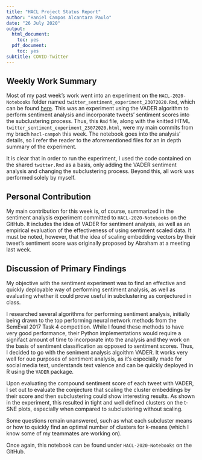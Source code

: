 ```yaml
---
title: "HACL Project Status Report"
author: "Haniel Campos Alcantara Paulo"
date: "26 July 2020"
output:
  html_document:
    toc: yes
  pdf_document:
    toc: yes
subtitle: COVID-Twitter
---
```


## Weekly Work Summary	

Most of my past week's work went into an experiment on the `HACL-2020-Notebooks` folder named `twitter_sentiment_experiment_23072020.Rmd`, which can be found [here](https://github.com/TheRensselaerIDEA/COVID-Twitter/blob/master/HACL-2020-Notebooks/twitter_sentiment_experiment_23072020.Rmd). 
This was an experiment using the VADER algorithm to perform sentiment analysis and incorporate tweets' sentiment scores into the subclustering process.
Thus, this `Rmd` file, along with the knitted HTML `twitter_sentiment_experiment_23072020.html`, were my main commits from my brach `hacl-campoh` this week.
The notebook goes into the analysis' details, so I refer the reader to the aforementioned files for an in depth summary of the experiment.

It is clear that in order to run the experiment, I used the code contained on the shared `twitter.Rmd` as a basis, only adding the VADER sentiment analysis and changing the subclustering process. 
Beyond this, all work was performed solely by myself.


## Personal Contribution	

My main contribution for this week is, of course, summarized in the sentiment analysis experiment committed to `HACL-2020-Notebooks` on the GitHub.
It includes the idea of VADER for sentiment analysis, as well as an empirical evaluation of the effectiveness of using sentiment scaled data.
It must be noted, however, that the idea of scaling embedding vectors by their tweet's sentiment score was originally proposed by Abraham at a meeting last week.

## Discussion of Primary Findings 

My objective with the sentiment experiment was to find an effective and quickly deployable way of performing sentiment analysis, as well as evaluating whether it could prove useful in subclustering as conjectured in class.

I researched several algorithms for performing sentiment analysis, initially being drawn to the top performing neural network methods from the SemEval 2017 Task 4 competition.
While I found these methods to have very good performance, their Python implementations would require a signifact amount of time to incorporate into the analysis and they work on the basis of sentiment classification as opposed to sentiment scores.
Thus, I decided to go with the seniment analysis algoithm VADER.
It works very well for oue purposes of sentiment analysis, as it's especially made for social media text, understands text valence and can be quickly deployed in R using the `VADER` package.

Upon evaluating the compound sentiment score of each tweet with VADER, I set out to evaluate the conjecture that scaling the cluster embeddings by their score and then subclustering could show interesting results.
As shown in the experiment, this resulted in tight and well defined clusters on the t-SNE plots, especially when compared to subclustering without scaling.

Some questions remain unanswered, such as what each subcluster means or how to quickly find an optimal number of clusters for k-means (which I know some of my teammates are working on).

Once again, this notebook can be found under `HACL-2020-Notebooks` on the GitHub.

